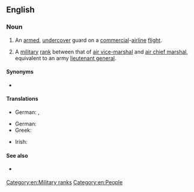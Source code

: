 {{also|Air Marshal}}

==English==
{{wikipedia}}

===Noun===
{{en-noun}}

# {{lb|en|US|law enforcement}} An [[armed]], [[undercover]] guard on a [[commercial]]-[[airline]] [[flight]].
# {{lb|en|British|Australia|New Zealand|Canada|military}} A [[military]] [[rank]] between that of [[air vice-marshal]] and [[air chief marshal]], equivalent to an army [[lieutenant general]].

====Synonyms====
* {{sense|law enforcement}} {{l|en|sky marshal}}

====Translations====
{{trans-top|law enforcement}}
* German: {{t+|de|Air Marshal|m}}, {{t+|de|Sky Marshal|m}}
{{trans-mid}}
{{trans-bottom}}

{{trans-top|military rank}}
* German: {{t+|de|Air Marshal}}
* Greek: {{t+|el|αντιπτέραρχος|sc=Grek}}
{{trans-mid}}
* Irish: {{t|ga|aermharascal|m}}
{{trans-bottom}}

====See also====
* {{sense|law enforcement}} {{pedia|Federal Air Marshal Service}}

[[Category:en:Military ranks]]
[[Category:en:People]]